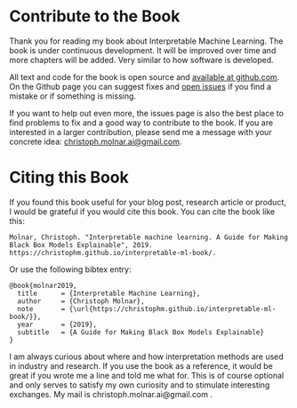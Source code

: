 # Contribute to the Book {#contribute}

Thank you for reading my book about Interpretable Machine Learning.
The book is under continuous development.
It will be improved over time and more chapters will be added.
Very similar to how software is developed.

All text and code for the book is open source and [available at github.com](https://github.com/christophM/interpretable-ml-book).
On the Github page you can suggest fixes and [open issues](https://github.com/christophM/interpretable-ml-book/issues) if you find a mistake or if something is missing.

If you want to help out even more, the issues page is also the best place to find problems to fix and a good way to contribute to the book.
If you are interested in a larger contribution, please send me a message with your concrete idea: [christoph.molnar.ai@gmail.com](mailto:christoph.molnar.ai@gmail.com).



# Citing this Book {#cite}

If you found this book useful for your blog post, research article or product, I would be grateful if you would cite this book.
You can cite the book like this:


    Molnar, Christoph. "Interpretable machine learning. A Guide for Making Black Box Models Explainable", 2019. https://christophm.github.io/interpretable-ml-book/.

Or use the following bibtex entry:


    @book{molnar2019,
      title      = {Interpretable Machine Learning},
      author     = {Christoph Molnar},
      note       = {\url{https://christophm.github.io/interpretable-ml-book/}},
      year       = {2019},
      subtitle   = {A Guide for Making Black Box Models Explainable}
    }


I am always curious about where and how interpretation methods are used in industry and research.
If you use the book as a reference, it would be great if you wrote me a line and told me what for. 
This is of course optional and only serves to satisfy my own curiosity and to stimulate interesting exchanges. 
My mail is christoph.molnar.ai@gmail.com .
